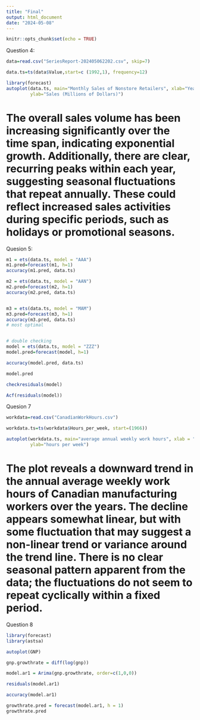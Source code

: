 ```yaml
---
title: "Final"
output: html_document
date: "2024-05-08"
---
```


```r
knitr::opts_chunk$set(echo = TRUE)
```


Question 4:
```r
data=read.csv("SeriesReport-202405062202.csv", skip=7)

data.ts=ts(data$Value,start=c (1992,1), frequency=12)

library(forecast)
autoplot(data.ts, main="Monthly Sales of Nonstore Retailers", xlab="Year",
         ylab="Sales (Millions of Dollars)")

```
# The overall sales volume has been increasing significantly over the time span, indicating exponential growth. Additionally, there are clear, recurring peaks within each year, suggesting seasonal fluctuations that repeat annually. These could reflect increased sales activities during specific periods, such as holidays or promotional seasons.

Quesion 5:
```r
m1 = ets(data.ts, model = "AAA")
m1.pred=forecast(m1, h=1)
accuracy(m1.pred, data.ts)

m2 = ets(data.ts, model = "AAN")
m2.pred=forecast(m2, h=1)
accuracy(m2.pred, data.ts)


m3 = ets(data.ts, model = "MAM")
m3.pred=forecast(m3, h=1)
accuracy(m3.pred, data.ts)
# most optimal


# double checking
model = ets(data.ts, model = "ZZZ")
model.pred=forecast(model, h=1)

accuracy(model.pred, data.ts)

model.pred
```


```r
checkresiduals(model)

Acf(residuals(model))
```
Quesion 7
```r
workdata=read.csv("CanadianWorkHours.csv")

workdata.ts=ts(workdata$Hours_per_week, start=(1966))

autoplot(workdata.ts, main="average annual weekly work hours", xlab = "Year",
         ylab="hours per week")
```
# The plot reveals a downward trend in the annual average weekly work hours of Canadian manufacturing workers over the years. The decline appears somewhat linear, but with some fluctuation that may suggest a non-linear trend or variance around the trend line. There is no clear seasonal pattern apparent from the data; the fluctuations do not seem to repeat cyclically within a fixed period.

Question 8
```r
library(forecast)
library(astsa)

autoplot(GNP)

gnp.growthrate = diff(log(gnp))

model.ar1 = Arima(gnp.growthrate, order=c(1,0,0))

residuals(model.ar1)

accuracy(model.ar1)

growthrate.pred = forecast(model.ar1, h = 1)
growthrate.pred
```

